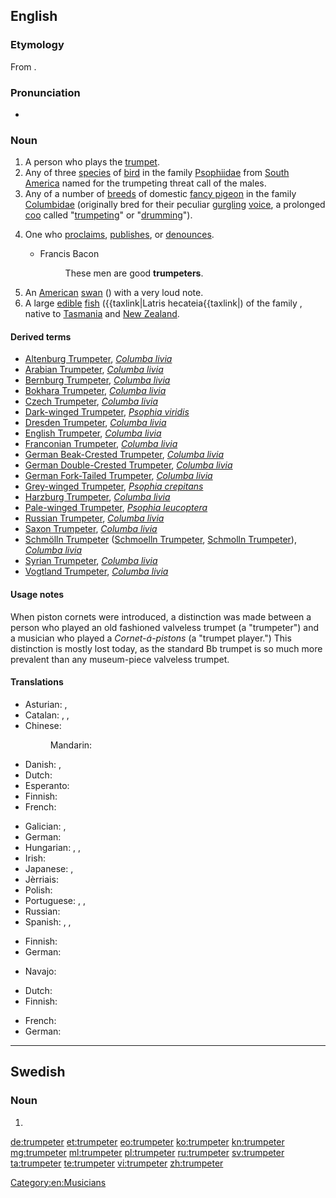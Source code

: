 ==English==
{{wikipedia|Trumpeter (bird)}}
{{wikipedia|Trumpeter (pigeon)}}

===Etymology===
From {{suffix|trumpet|er}}.

===Pronunciation===
* {{IPA|/ˈtɹʌmpɛtɜ/|lang=en}}

===Noun===
{{en-noun}}

# A person who plays the [[trumpet]].
# Any of three [[species]] of [[bird]] in the family [[Psophiidae]] from [[South America]] named for the trumpeting threat call of the males.
# Any of a number of [[breed|breeds]] of domestic [[fancy pigeon]] in the family [[Columbidae]] (originally bred for their peculiar [[gurgling]] [[voice]], a prolonged [[coo]] called "[[trumpeting]]" or "[[drumming]]").
# {{figurative}} One who [[proclaim]]s, [[publish]]es, or [[denounce]]s.
#* Francis Bacon
#*: These men are good '''trumpeters'''.
# An [[American]] [[swan]] ({{taxlink|Olor buccinator|species}}) with a very loud note.
# A large [[edible]] [[fish]] ({{taxlink|Latris hecateia{{taxlink|) of the family ''{{taxlink|Cirrhitidae|family}}'', native to [[Tasmania]] and [[New Zealand]].

{{Webster 1913}}

====Derived terms====
* [[Altenburg Trumpeter]], ''[[Columba livia]]''
* [[Arabian Trumpeter]], ''[[Columba livia]]''
* [[Bernburg Trumpeter]], ''[[Columba livia]]''
* [[Bokhara Trumpeter]], ''[[Columba livia]]''
* [[Czech Trumpeter]], ''[[Columba livia]]''
* [[Dark-winged Trumpeter]], ''[[Psophia viridis]]''
* [[Dresden Trumpeter]], ''[[Columba livia]]''
* [[English Trumpeter]], ''[[Columba livia]]''
* [[Franconian Trumpeter]], ''[[Columba livia]]''
* [[German Beak-Crested Trumpeter]], ''[[Columba livia]]''
* [[German Double-Crested Trumpeter]], ''[[Columba livia]]''
* [[German Fork-Tailed Trumpeter]], ''[[Columba livia]]''
* [[Grey-winged Trumpeter]], ''[[Psophia crepitans]]''
* [[Harzburg Trumpeter]], ''[[Columba livia]]''
* [[Pale-winged Trumpeter]], ''[[Psophia leucoptera]]''
* [[Russian Trumpeter]], ''[[Columba livia]]''
* [[Saxon Trumpeter]], ''[[Columba livia]]''
* [[Schmölln Trumpeter]] ([[Schmoelln Trumpeter]], [[Schmolln Trumpeter]]), ''[[Columba livia]]''
* [[Syrian Trumpeter]], ''[[Columba livia]]''
* [[Vogtland Trumpeter]], ''[[Columba livia]]''

====Usage notes====
When piston cornets were introduced, a distinction was made between a person who played an old fashioned valveless trumpet (a "trumpeter") and a musician who played a ''Cornet-á-pistons'' (a "trumpet player.")  This distinction is mostly lost today, as the standard Bb trumpet is so much more prevalent than any museum-piece valveless trumpet.

====Translations====
{{trans-top|person who plays the trumpet}}
* Asturian: {{t-|ast|trompetista|m|f}}, {{t-|ast|trompeteru|m}}
* Catalan: {{t-|ca|trompetista|m|f}}, {{t-|ca|trompeter|m}}, {{t-|ca|trompeta|m|f}}
* Chinese:
*: Mandarin: {{t|cmn|喇叭手|tr=lǎbāshǒu|sc=Hani}}
* Danish: {{t-|da|trompetist|c}}, {{t-|da|trompeter|c}}
* Dutch: {{t+|nl|trompettist|m}}
* Esperanto: {{t-|eo|trumpetisto}}
* Finnish: {{t-|fi|trumpetisti}}
* French: {{t|fr|trompettiste|m|f}}
{{trans-mid}}
* Galician: {{t+|gl|trompetista|m|f}}, {{t+|gl|trompeta|m}}
* German: {{t+|de|Trompeter|m}}
* Hungarian: {{t-|hu|trombitás}}, {{t+|hu|kürtös}}, {{t-|hu|trombitajátékos}}
* Irish: {{t-|ga|trumpadóir|m}}
* Japanese: {{t|ja|トランペッター|tr=toranpettā|sc=Jpan}}, {{t|ja|喇叭手|tr=らっぱしゅ, rappashu|sc=Jpan}}
* Jèrriais: {{tø|roa-jer|trompetteux|m}}
* Polish: {{t-|pl|trębacz|m}}
* Portuguese: {{t+|pt|trompetista|m|f}}, {{t-|pt|trombeteiro|m}}, {{t+|pt|trombeta|m}}
* Russian: {{t+|ru|трубач|m|sc=Cyrl|tr=trubáč}}
* Spanish: {{t-|es|trompetista|m|f}}, {{t-|es|trompetero|m}}, {{t+|es|trompeta|m}}
{{trans-bottom}}

{{trans-top|bird (Psophiidae)}}
* Finnish: {{t+|fi|kyssäkurki}}
* German: {{t-|de|Trompetervogel|m}}
{{trans-mid}}
* Navajo: {{tø|nv|tsiiyázhí}}
{{trans-bottom}}

{{trans-top|trumpeter pigeon (Columbidae)}}
* Dutch: {{t-|nl|trommelduif|m|f}}
* Finnish: {{t+|fi|kesykyyhky}}
{{trans-mid}}
* French: {{t-|fr|pigeon tambour|m}}
* German: {{t-|de|Trommeltaube|f}}
{{trans-bottom}}

[[Category:en:Musicians]]

----

==Swedish==

===Noun===
{{head|sv|noun form}}

# {{sv-noun-form-indef-pl|trumpet}}

[[de:trumpeter]]
[[et:trumpeter]]
[[eo:trumpeter]]
[[ko:trumpeter]]
[[kn:trumpeter]]
[[mg:trumpeter]]
[[ml:trumpeter]]
[[pl:trumpeter]]
[[ru:trumpeter]]
[[sv:trumpeter]]
[[ta:trumpeter]]
[[te:trumpeter]]
[[vi:trumpeter]]
[[zh:trumpeter]]